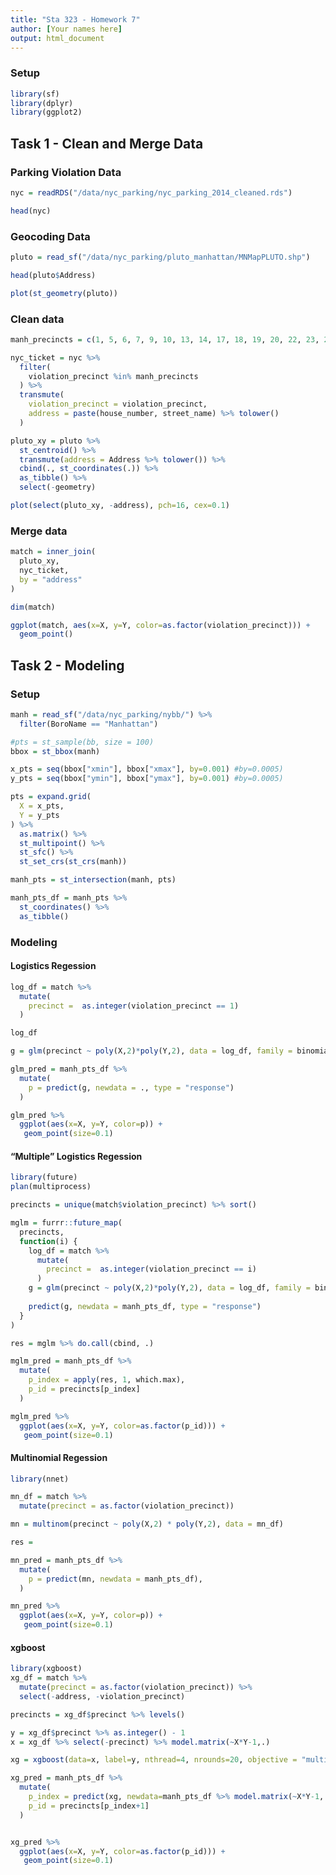 ```yaml
---
title: "Sta 323 - Homework 7"
author: [Your names here]
output: html_document
---
```



### Setup

```r
library(sf)
library(dplyr)
library(ggplot2)
```

## Task 1 - Clean and Merge Data

### Parking Violation Data

```r
nyc = readRDS("/data/nyc_parking/nyc_parking_2014_cleaned.rds")

head(nyc)
```

### Geocoding Data

```r
pluto = read_sf("/data/nyc_parking/pluto_manhattan/MNMapPLUTO.shp")

head(pluto$Address)

plot(st_geometry(pluto))
```

### Clean data

```r
manh_precincts = c(1, 5, 6, 7, 9, 10, 13, 14, 17, 18, 19, 20, 22, 23, 24, 25, 26, 28, 30, 32, 33, 34)

nyc_ticket = nyc %>%
  filter(
    violation_precinct %in% manh_precincts
  ) %>%
  transmute(
    violation_precinct = violation_precinct,
    address = paste(house_number, street_name) %>% tolower()  
  )
```


```r
pluto_xy = pluto %>% 
  st_centroid() %>% 
  transmute(address = Address %>% tolower()) %>%
  cbind(., st_coordinates(.)) %>%
  as_tibble() %>%
  select(-geometry)

plot(select(pluto_xy, -address), pch=16, cex=0.1)
```


### Merge data

```r
match = inner_join(
  pluto_xy,
  nyc_ticket,
  by = "address"
)

dim(match)
```

```r
ggplot(match, aes(x=X, y=Y, color=as.factor(violation_precinct))) +
  geom_point()
```

## Task 2 - Modeling

### Setup

```r
manh = read_sf("/data/nyc_parking/nybb/") %>% 
  filter(BoroName == "Manhattan")

#pts = st_sample(bb, size = 100)
bbox = st_bbox(manh)

x_pts = seq(bbox["xmin"], bbox["xmax"], by=0.001) #by=0.0005)
y_pts = seq(bbox["ymin"], bbox["ymax"], by=0.001) #by=0.0005)

pts = expand.grid(
  X = x_pts,
  Y = y_pts
) %>%
  as.matrix() %>%
  st_multipoint() %>%
  st_sfc() %>%
  st_set_crs(st_crs(manh))

manh_pts = st_intersection(manh, pts)

manh_pts_df = manh_pts %>%
  st_coordinates() %>%
  as_tibble()
```

### Modeling

#### Logistics Regession

```r
log_df = match %>%
  mutate(
    precinct =  as.integer(violation_precinct == 1)
  )

log_df

g = glm(precinct ~ poly(X,2)*poly(Y,2), data = log_df, family = binomial)

glm_pred = manh_pts_df %>%
  mutate(
    p = predict(g, newdata = ., type = "response")
  )

glm_pred %>%
  ggplot(aes(x=X, y=Y, color=p)) +
   geom_point(size=0.1)
```

#### "Multiple" Logistics Regession

```r
library(future)
plan(multiprocess)

precincts = unique(match$violation_precinct) %>% sort()

mglm = furrr::future_map( 
  precincts,
  function(i) {
    log_df = match %>%
      mutate(
        precinct =  as.integer(violation_precinct == i)
      )
    g = glm(precinct ~ poly(X,2)*poly(Y,2), data = log_df, family = binomial)
    
    predict(g, newdata = manh_pts_df, type = "response")
  }
)

res = mglm %>% do.call(cbind, .)

mglm_pred = manh_pts_df %>%
  mutate(
    p_index = apply(res, 1, which.max),
    p_id = precincts[p_index]
  )

mglm_pred %>%
  ggplot(aes(x=X, y=Y, color=as.factor(p_id))) +
   geom_point(size=0.1)
```


#### Multinomial Regession

```r
library(nnet)

mn_df = match %>%
  mutate(precinct = as.factor(violation_precinct))

mn = multinom(precinct ~ poly(X,2) * poly(Y,2), data = mn_df)

res = 

mn_pred = manh_pts_df %>%
  mutate(
    p = predict(mn, newdata = manh_pts_df),
  )

mn_pred %>%
  ggplot(aes(x=X, y=Y, color=p)) +
   geom_point(size=0.1)
```

#### xgboost


```r
library(xgboost)
xg_df = match %>%
  mutate(precinct = as.factor(violation_precinct)) %>%
  select(-address, -violation_precinct)

precincts = xg_df$precinct %>% levels()

y = xg_df$precinct %>% as.integer() - 1
x = xg_df %>% select(-precinct) %>% model.matrix(~X*Y-1,.)

xg = xgboost(data=x, label=y, nthread=4, nrounds=20, objective = "multi:softmax", num_class = 22)

xg_pred = manh_pts_df %>%
  mutate(
    p_index = predict(xg, newdata=manh_pts_df %>% model.matrix(~X*Y-1,.)), 
    p_id = precincts[p_index+1]
  )


xg_pred %>%
  ggplot(aes(x=X, y=Y, color=as.factor(p_id))) +
   geom_point(size=0.1)
```
